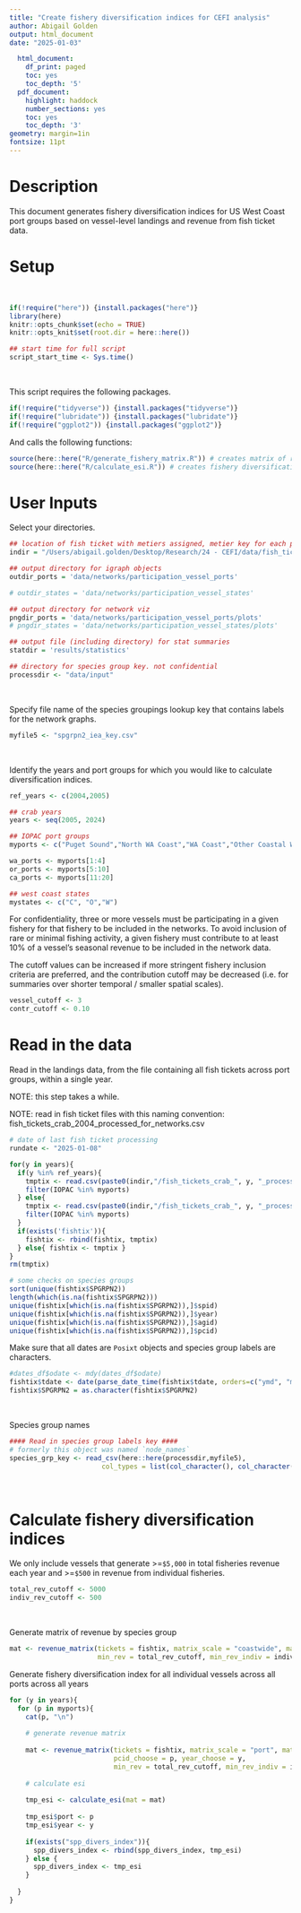 ```yaml
---
title: "Create fishery diversification indices for CEFI analysis"
author: Abigail Golden
output: html_document
date: "2025-01-03"

  html_document:
    df_print: paged
    toc: yes
    toc_depth: '5'
  pdf_document:
    highlight: haddock
    number_sections: yes
    toc: yes
    toc_depth: '3'
geometry: margin=1in
fontsize: 11pt
---
```


# Description

This document generates fishery diversification indices for US West Coast port groups based on vessel-level landings and revenue from fish ticket data.

# Setup

<br>
```r
if(!require("here")) {install.packages("here")}
library(here)
knitr::opts_chunk$set(echo = TRUE)
knitr::opts_knit$set(root.dir = here::here())

## start time for full script
script_start_time <- Sys.time()
```

<br>

This script requires the following packages. 
```r
if(!require("tidyverse")) {install.packages("tidyverse")}
if(!require("lubridate")) {install.packages("lubridate")}
if(!require("ggplot2")) {install.packages("ggplot2")}
```

And calls the following functions:
```r
source(here::here("R/generate_fishery_matrix.R")) # creates matrix of revenue by species group x vessel 
source(here::here("R/calculate_esi.R")) # creates fishery diversification indices

```

# User Inputs 

Select your directories.
```r
## location of fish ticket with metiers assigned, metier key for each port group
indir = "/Users/abigail.golden/Desktop/Research/24 - CEFI/data/fish_tickets/processed"

## output directory for igraph objects
outdir_ports = 'data/networks/participation_vessel_ports'

# outdir_states = 'data/networks/participation_vessel_states'

## output directory for network viz
pngdir_ports = 'data/networks/participation_vessel_ports/plots'
# pngdir_states = 'data/networks/participation_vessel_states/plots'

## output file (including directory) for stat summaries
statdir = 'results/statistics'

## directory for species group key. not confidential
processdir <- "data/input"
```

<br>

Specify file name of the species groupings lookup key that contains labels for the network graphs.
```r

myfile5 <- "spgrpn2_iea_key.csv"

```
<br>

Identify the years and port groups for which you would like to calculate diversification indices.

```r
ref_years <- c(2004,2005)

## crab years
years <- seq(2005, 2024)

## IOPAC port groups
myports <- c("Puget Sound","North WA Coast","WA Coast","Other Coastal Washington","Astoria","Tillamook","Columbia River","Newport","Coos Bay","Brookings","Crescent City","Eureka","Morro Bay","Fort Bragg","Bodega Bay","San Francisco","San Diego","Monterey","Santa Barbara","Los Angeles","Unknown Ports" )

wa_ports <- myports[1:4]
or_ports <- myports[5:10]
ca_ports <- myports[11:20]

## west coast states
mystates <- c("C", "O","W")

```

For confidentiality, three or more vessels must be participating in a given fishery for that fishery to be included in the networks. To avoid inclusion of rare or minimal fishing activity, a given fishery must contribute to at least 10% of a vessel's seasonal revenue to be included in the network data. 

The cutoff values can be increased if more stringent fishery inclusion criteria are preferred, and the contribution cutoff may be decreased (i.e. for summaries over shorter temporal / smaller spatial scales).
```r

vessel_cutoff <- 3
contr_cutoff <- 0.10

```

# Read in the data

Read in the landings data, from the file containing all fish tickets across port groups, within a single year.

NOTE: this step takes a while.

NOTE: read in fish ticket files with this naming convention: fish_tickets_crab_2004_processed_for_networks.csv

```r

# date of last fish ticket processing
rundate <- "2025-01-08"

for(y in years){
  if(y %in% ref_years){
    tmptix <- read.csv(paste0(indir,"/fish_tickets_crab_", y, "_processed_for_networks_",rundate, ".csv"), stringsAsFactors = FALSE) %>%
    filter(IOPAC %in% myports)
  } else{
    tmptix <- read.csv(paste0(indir,"/fish_tickets_crab_", y, "_processed_for_networks_",rundate, ".csv"), stringsAsFactors = FALSE) %>%
    filter(IOPAC %in% myports)
  }
  if(exists('fishtix')){
    fishtix <- rbind(fishtix, tmptix)
  } else{ fishtix <- tmptix }
}
rm(tmptix)

# some checks on species groups
sort(unique(fishtix$SPGRPN2))
length(which(is.na(fishtix$SPGRPN2)))
unique(fishtix[which(is.na(fishtix$SPGRPN2)),]$spid)
unique(fishtix[which(is.na(fishtix$SPGRPN2)),]$year)
unique(fishtix[which(is.na(fishtix$SPGRPN2)),]$agid)
unique(fishtix[which(is.na(fishtix$SPGRPN2)),]$pcid)

```

Make sure that all dates are `Posixt` objects and species group labels are characters.
```r
#dates_df$odate <- mdy(dates_df$odate)
fishtix$tdate <- date(parse_date_time(fishtix$tdate, orders=c("ymd", "mdy")))
fishtix$SPGRPN2 = as.character(fishtix$SPGRPN2)
```
<br>

Species group names
```r

#### Read in species group labels key ####
# formerly this object was named `node_names`
species_grp_key <- read_csv(here::here(processdir,myfile5),
                       col_types = list(col_character(), col_character(), col_character()))

```
<br>

# Calculate fishery diversification indices

We only include vessels that generate >=`$5,000` in total fisheries revenue each year and >=`$500` in revenue from individual fisheries.

```r

total_rev_cutoff <- 5000
indiv_rev_cutoff <- 500

```
<br>

Generate matrix of revenue by species group
```r

mat <- revenue_matrix(tickets = fishtix, matrix_scale = "coastwide", matrix_type = "week", pcid_choose = NA, year_choose = 2019,
                      min_rev = total_rev_cutoff, min_rev_indiv = indiv_rev_cutoff)

```


Generate fishery diversification index for all individual vessels across all ports across all years


```r

for (y in years){
  for (p in myports){
    cat(p, "\n")
    
    # generate revenue matrix
    
    mat <- revenue_matrix(tickets = fishtix, matrix_scale = "port", matrix_type = "species", 
                          pcid_choose = p, year_choose = y,
                          min_rev = total_rev_cutoff, min_rev_indiv = indiv_rev_cutoff)
    
    # calculate esi
    
    tmp_esi <- calculate_esi(mat = mat)
    
    tmp_esi$port <- p
    tmp_esi$year <- y
    
    if(exists("spp_divers_index")){
      spp_divers_index <- rbind(spp_divers_index, tmp_esi)
    } else {
      spp_divers_index <- tmp_esi
    }
    
  }
}

```


